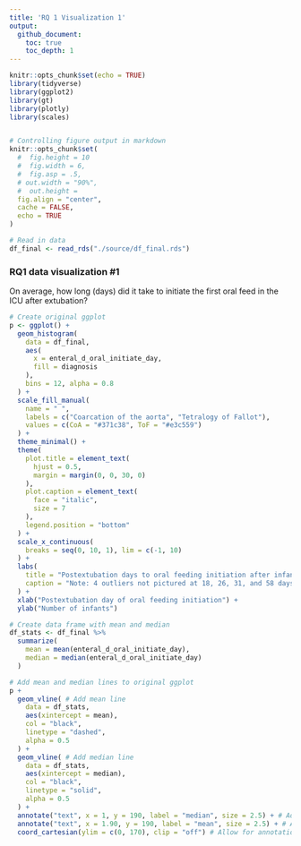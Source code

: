 ```yaml
---
title: 'RQ 1 Visualization 1'
output: 
  github_document:
    toc: true
    toc_depth: 1
---
```


```r
knitr::opts_chunk$set(echo = TRUE)
library(tidyverse)
library(ggplot2)
library(gt)
library(plotly)
library(scales)


# Controlling figure output in markdown
knitr::opts_chunk$set(
  #  fig.height = 10
  #  fig.width = 6,
  #  fig.asp = .5,
  # out.width = "90%",
  #  out.height =
  fig.align = "center",
  cache = FALSE,
  echo = TRUE
)
```

```r
# Read in data
df_final <- read_rds("./source/df_final.rds")
```

### RQ1 data visualization #1

On average, how long (days) did it take to initiate the first oral feed in the ICU after extubation?

```r
# Create original ggplot
p <- ggplot() +
  geom_histogram(
    data = df_final,
    aes(
      x = enteral_d_oral_initiate_day,
      fill = diagnosis
    ), 
    bins = 12, alpha = 0.8
  ) +
  scale_fill_manual(
    name = " ",
    labels = c("Coarcation of the aorta", "Tetralogy of Fallot"),
    values = c(CoA = "#371c38", ToF = "#e3c559")
  ) +
  theme_minimal() +
  theme(
    plot.title = element_text(
      hjust = 0.5,
      margin = margin(0, 0, 30, 0)
    ),
    plot.caption = element_text(
      face = "italic",
      size = 7
    ),
    legend.position = "bottom"
  ) +
  scale_x_continuous(
    breaks = seq(0, 10, 1), lim = c(-1, 10)
  ) +
  labs(
    title = "Postextubation days to oral feeding initiation after infant surgical repair for \n Coarctation of the aorta or Tetralogy of Fallot",
    caption = "Note: 4 outliers not pictured at 18, 26, 31, and 58 days"
  ) +
  xlab("Postextubation day of oral feeding initiation") +
  ylab("Number of infants")

# Create data frame with mean and median
df_stats <- df_final %>%
  summarize(
    mean = mean(enteral_d_oral_initiate_day),
    median = median(enteral_d_oral_initiate_day)
  )

# Add mean and median lines to original ggplot
p +
  geom_vline( # Add mean line 
    data = df_stats,
    aes(xintercept = mean),
    col = "black",
    linetype = "dashed",
    alpha = 0.5
  ) +
  geom_vline( # Add median line
    data = df_stats,
    aes(xintercept = median),
    col = "black",
    linetype = "solid",
    alpha = 0.5
  ) +
  annotate("text", x = 1, y = 190, label = "median", size = 2.5) + # Add label
  annotate("text", x = 1.90, y = 190, label = "mean", size = 2.5) + # Add label
  coord_cartesian(ylim = c(0, 170), clip = "off") # Allow for annotation outside of the plot 
```